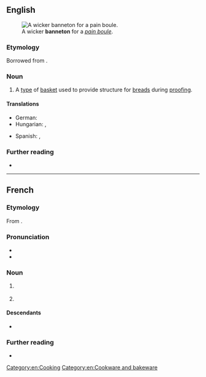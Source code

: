 ==English==
[[File:M0354_57-6-107_1.jpg|thumb|A wicker '''banneton''' for a ''[[w:Boule_(bread)|pain boule]]''.]]

===Etymology===
Borrowed from {{bor|en|fr|banneton}}.

===Noun===
{{en-noun}}

# A [[type]] of [[basket]] used to provide structure for [[bread]]s during [[proofing]].
#: {{syn|en|brotform|proofing basket}}

====Translations====
{{trans-top|a type of basket used to provide structure for breads during proofing}}
* German: {{t|de|Gärkorb|m}}
* Hungarian: {{t|hu|kelesztőkosár}}, {{t+|hu|szakajtó}}
{{trans-mid}}
* Spanish: {{t|es|banetón|m}}, {{t|es|[[cesta]] de [[prueba]]|f}}
{{trans-bottom}}

===Further reading===
* {{pedia|proofing (baking technique)}}

[[Category:en:Cooking]]
[[Category:en:Cookware and bakeware]]

----

==French==

===Etymology===
From {{m|fr|banne||wicker basket}}.

===Pronunciation===
* {{fr-IPA}}
* {{audio|fr|LL-Q150 (fra)-Lyokoï-banneton.wav|Audio}}

===Noun===
{{fr-noun|m}}

# {{lb|fr|fishing}} {{l|en|keepnet}}
# {{lb|fr|baking}} {{l|en|banneton}} {{gloss|basket used to provide structure for breads during proofing}}

====Descendants====
* {{desc|en|banneton|bor=1}}

===Further reading===
* {{R:TLFi}}

{{C|fr|Cookware and bakeware}}